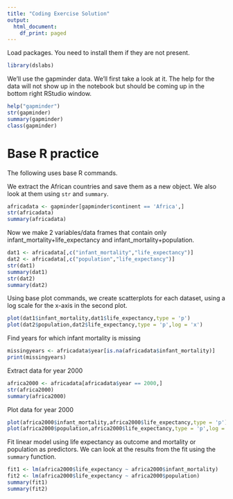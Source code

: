 ```yaml
---
title: "Coding Exercise Solution"
output:
  html_document:
    df_print: paged
---
```



Load packages. You need to install them if they are not present.

```r
library(dslabs)
```


We'll use the gapminder data. We'll first take a look at it. The help for the data will not show up in the notebook but should be coming up in the bottom right RStudio window.
```r
help("gapminder")
str(gapminder)
summary(gapminder)
class(gapminder)
```

# Base R practice

The following uses base R commands. 

We extract the African countries and save them as a new object. We also look at them using `str` and `summary`.
```r
africadata <- gapminder[gapminder$continent == 'Africa',]
str(africadata)
summary(africadata)
```

Now we make 2 variables/data frames that contain only infant_mortality+life_expectancy and infant_mortality+population.
```r
dat1 <- africadata[,c("infant_mortality","life_expectancy")]
dat2 <- africadata[,c("population","life_expectancy")]
str(dat1)
summary(dat1)
str(dat2)
summary(dat2)
```

Using base plot commands, we create scatterplots for each dataset, using a log scale for the x-axis in the second plot.
```r
plot(dat1$infant_mortality,dat1$life_expectancy,type = 'p')
plot(dat2$population,dat2$life_expectancy,type = 'p',log = 'x')
```

Find years for which infant mortality is missing
```r
missingyears <- africadata$year[is.na(africadata$infant_mortality)]
print(missingyears)
```

Extract data for year 2000
```r
africa2000 <- africadata[africadata$year == 2000,]
str(africa2000)
summary(africa2000)
```

Plot data for year 2000
```r
plot(africa2000$infant_mortality,africa2000$life_expectancy,type = 'p')
plot(africa2000$population,africa2000$life_expectancy,type = 'p',log = 'x')
```

Fit linear model using life expectancy as outcome and mortality or population as predictors. We can look at the results from the fit using the `summary` function.
```r
fit1 <- lm(africa2000$life_expectancy ~ africa2000$infant_mortality)
fit2 <- lm(africa2000$life_expectancy ~ africa2000$population)
summary(fit1)
summary(fit2)
```

